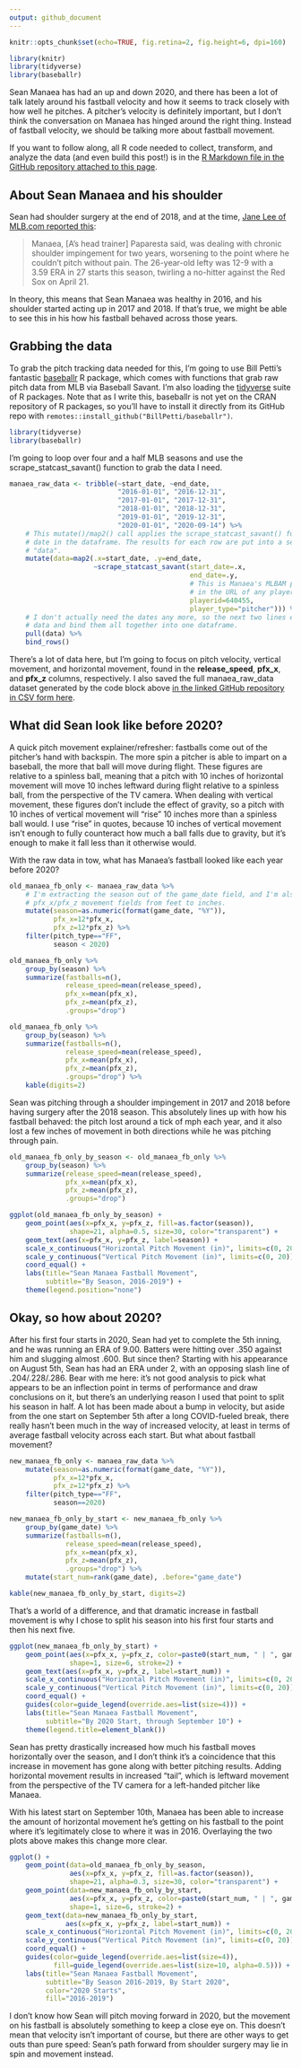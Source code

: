 ```yaml
---
output: github_document
---
```


```r
knitr::opts_chunk$set(echo=TRUE, fig.retina=2, fig.height=6, dpi=160)

library(knitr)
library(tidyverse)
library(baseballr)
```

Sean Manaea has had an up and down 2020, and there has been a lot of talk lately around his fastball velocity and how it seems to track closely with how well he pitches. A pitcher's velocity is definitely important, but I don't think the conversation on Manaea has hinged around the right thing. Instead of fastball velocity, we should be talking more about fastball movement.

If you want to follow along, all R code needed to collect, transform, and analyze the data (and even build this post!) is in the [R Markdown file in the GitHub repository attached to this page](https://github.com/dlependorf/manaea_fb_movement/blob/master/README.Rmd).

## About Sean Manaea and his shoulder

Sean had shoulder surgery at the end of 2018, and at the time, [Jane Lee of MLB.com reported this](https://www.mlb.com/news/a-s-sean-manaea-has-shoulder-surgery-c295372404):

> Manaea, [A's head trainer] Paparesta said, was dealing with chronic shoulder impingement for two years, worsening to the point where he couldn't pitch without pain. The 26-year-old lefty was 12-9 with a 3.59 ERA in 27 starts this season, twirling a no-hitter against the Red Sox on April 21.

In theory, this means that Sean Manaea was healthy in 2016, and his shoulder started acting up in 2017 and 2018. If that's true, we might be able to see this in his how his fastball behaved across those years.

## Grabbing the data

To grab the pitch tracking data needed for this, I'm going to use Bill Petti's fantastic [baseballr](https://github.com/BillPetti/baseballr) R package, which comes with functions that grab raw pitch data from MLB via Baseball Savant. I'm also loading the [tidyverse](https://www.tidyverse.org/) suite of R packages. Note that as I write this, baseballr is not yet on the CRAN repository of R packages, so you'll have to install it directly from its GitHub repo with `remotes::install_github("BillPetti/baseballr")`.

```r
library(tidyverse)
library(baseballr)
```

I'm going to loop over four and a half MLB seasons and use the scrape_statcast_savant() function to grab the data I need.

```r
manaea_raw_data <- tribble(~start_date, ~end_date,
                           "2016-01-01", "2016-12-31",
                           "2017-01-01", "2017-12-31",
                           "2018-01-01", "2018-12-31",
                           "2019-01-01", "2019-12-31",
                           "2020-01-01", "2020-09-14") %>%
    # This mutate()/map2() call applies the scrape_statcast_savant() function to every start and end
    # date in the dataframe. The results for each row are put into a separate third column called
    # "data".
    mutate(data=map2(.x=start_date, .y=end_date,
                     ~scrape_statcast_savant(start_date=.x,
                                             end_date=.y,
                                             # This is Manaea's MLBAM player ID, which can be found
                                             # in the URL of any player's page on MLB.com.
                                             playerid=640455,
                                             player_type="pitcher"))) %>%
    # I don't actually need the dates any more, so the next two lines extract the Baseball Savant
    # data and bind them all together into one dataframe.
    pull(data) %>%
    bind_rows()
```

There's a lot of data here, but I'm going to focus on pitch velocity, vertical movement, and horizontal movement, found in the **release_speed**, **pfx_x**, and **pfx_z** columns, respectively. I also saved the full manaea_raw_data dataset generated by the code block above [in the linked GitHub repository in CSV form here](https://github.com/dlependorf/manaea_fb_movement/blob/master/manaea_raw_data.csv).

## What did Sean look like before 2020?

A quick pitch movement explainer/refresher: fastballs come out of the pitcher's hand with backspin. The more spin a pitcher is able to impart on a baseball, the more that ball will move during flight. These figures are relative to a spinless ball, meaning that a pitch with 10 inches of horizontal movement will move 10 inches leftward during flight relative to a spinless ball, from the perspective of the TV camera. When dealing with vertical movement, these figures don't include the effect of gravity, so a pitch with 10 inches of vertical movement will "rise" 10 inches more than a spinless ball would. I use "rise" in quotes, because 10 inches of vertical movement isn't enough to fully counteract how much a ball falls due to gravity, but it's enough to make it fall less than it otherwise would.

With the raw data in tow, what has Manaea's fastball looked like each year before 2020? 

```r
old_manaea_fb_only <- manaea_raw_data %>%
    # I'm extracting the season out of the game_date field, and I'm also converting the two
    # pfx_x/pfx_z movement fields from feet to inches.
    mutate(season=as.numeric(format(game_date, "%Y")),
           pfx_x=12*pfx_x,
           pfx_z=12*pfx_z) %>%
    filter(pitch_type=="FF",
           season < 2020)

old_manaea_fb_only %>%
    group_by(season) %>%
    summarize(fastballs=n(),
              release_speed=mean(release_speed),
              pfx_x=mean(pfx_x),
              pfx_z=mean(pfx_z),
              .groups="drop")
```

```r
old_manaea_fb_only %>%
    group_by(season) %>%
    summarize(fastballs=n(),
              release_speed=mean(release_speed),
              pfx_x=mean(pfx_x),
              pfx_z=mean(pfx_z),
              .groups="drop") %>%
    kable(digits=2)
```

Sean was pitching through a shoulder impingement in 2017 and 2018 before having surgery after the 2018 season. This absolutely lines up with how his fastball behaved: the pitch lost around a tick of mph each year, and it also lost a few inches of movement in both directions while he was pitching through pain.

```r
old_manaea_fb_only_by_season <- old_manaea_fb_only %>%
    group_by(season) %>%
    summarize(release_speed=mean(release_speed),
              pfx_x=mean(pfx_x),
              pfx_z=mean(pfx_z),
              .groups="drop")

ggplot(old_manaea_fb_only_by_season) +
    geom_point(aes(x=pfx_x, y=pfx_z, fill=as.factor(season)),
               shape=21, alpha=0.5, size=30, color="transparent") +
    geom_text(aes(x=pfx_x, y=pfx_z, label=season)) +
    scale_x_continuous("Horizontal Pitch Movement (in)", limits=c(0, 20)) +
    scale_y_continuous("Vertical Pitch Movement (in)", limits=c(0, 20)) +
    coord_equal() +
    labs(title="Sean Manaea Fastball Movement",
         subtitle="By Season, 2016-2019") +
    theme(legend.position="none")
```

## Okay, so how about 2020?

After his first four starts in 2020, Sean had yet to complete the 5th inning, and he was running an ERA of 9.00. Batters were hitting over .350 against him and slugging almost .600. But since then? Starting with his appearance on August 5th, Sean has had an ERA under 2, with an opposing slash line of .204/.228/.286. Bear with me here: it's not good analysis to pick what appears to be an inflection point in terms of performance and draw conclusions on it, but there's an underlying reason I used that point to split his season in half. A lot has been made about a bump in velocity, but aside from the one start on September 5th after a long COVID-fueled break, there really hasn't been much in the way of increased velocity, at least in terms of average fastball velocity across each start. But what about fastball movement?

```r
new_manaea_fb_only <- manaea_raw_data %>%
    mutate(season=as.numeric(format(game_date, "%Y")),
           pfx_x=12*pfx_x,
           pfx_z=12*pfx_z) %>%
    filter(pitch_type=="FF",
           season==2020)

new_manaea_fb_only_by_start <- new_manaea_fb_only %>%
    group_by(game_date) %>%
    summarize(fastballs=n(),
              release_speed=mean(release_speed),
              pfx_x=mean(pfx_x),
              pfx_z=mean(pfx_z),
              .groups="drop") %>%
    mutate(start_num=rank(game_date), .before="game_date")
```

```r
kable(new_manaea_fb_only_by_start, digits=2)
```

That's a world of a difference, and that dramatic increase in fastball movement is why I chose to split his season into his first four starts and then his next five.

```r
ggplot(new_manaea_fb_only_by_start) +
    geom_point(aes(x=pfx_x, y=pfx_z, color=paste0(start_num, " | ", game_date)),
               shape=1, size=6, stroke=2) +
    geom_text(aes(x=pfx_x, y=pfx_z, label=start_num)) +
    scale_x_continuous("Horizontal Pitch Movement (in)", limits=c(0, 20)) +
    scale_y_continuous("Vertical Pitch Movement (in)", limits=c(0, 20)) +
    coord_equal() +
    guides(color=guide_legend(override.aes=list(size=4))) +
    labs(title="Sean Manaea Fastball Movement",
         subtitle="By 2020 Start, through September 10") +
    theme(legend.title=element_blank())
```

Sean has pretty drastically increased how much his fastball moves horizontally over the season, and I don't think it's a coincidence that this increase in movement has gone along with better pitching results. Adding horizontal movement results in increased "tail", which is leftward movement from the perspective of the TV camera for a left-handed pitcher like Manaea.

With his latest start on September 10th, Manaea has been able to increase the amount of horizontal movement he's getting on his fastball to the point where it's legitimately close to where it was in 2016. Overlaying the two plots above makes this change more clear.

```r
ggplot() +
    geom_point(data=old_manaea_fb_only_by_season,
               aes(x=pfx_x, y=pfx_z, fill=as.factor(season)),
               shape=21, alpha=0.3, size=30, color="transparent") +
    geom_point(data=new_manaea_fb_only_by_start,
               aes(x=pfx_x, y=pfx_z, color=paste0(start_num, " | ", game_date)),
               shape=1, size=6, stroke=2) +
    geom_text(data=new_manaea_fb_only_by_start,
              aes(x=pfx_x, y=pfx_z, label=start_num)) +
    scale_x_continuous("Horizontal Pitch Movement (in)", limits=c(0, 20)) +
    scale_y_continuous("Vertical Pitch Movement (in)", limits=c(0, 20)) +
    coord_equal() +
    guides(color=guide_legend(override.aes=list(size=4)),
           fill=guide_legend(override.aes=list(size=10, alpha=0.5))) +
    labs(title="Sean Manaea Fastball Movement",
         subtitle="By Season 2016-2019, By Start 2020",
         color="2020 Starts",
         fill="2016-2019")
```

I don't know how Sean will pitch moving forward in 2020, but the movement on his fastball is absolutely something to keep a close eye on. This doesn't mean that velocity isn't important of course, but there are other ways to get outs than pure speed: Sean's path forward from shoulder surgery may lie in spin and movement instead.
